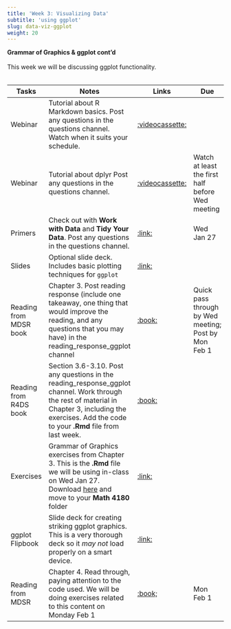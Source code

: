 ```yaml
---
title: 'Week 3: Visualizing Data'
subtitle: 'using ggplot'
slug: data-viz-ggplot
weight: 20
---
```



**Grammar of Graphics & ggplot cont'd**\
\
This week we will be discussing ggplot functionality.\
\

| Tasks | Notes | Links | Due |
| -------- | ------------- | ------ | ---- |
| Webinar | Tutorial about R Markdown basics. Post any questions in the questions channel. Watch when it suits your schedule. |[:videocassette:](https://rstudio.com/resources/webinars/getting-started-with-r-markdown/)| |
| Webinar |Tutorial about dplyr Post any questions in the questions channel.|[:videocassette:](https://rstudio.com/resources/additional-talks/the-grammar-and-graphics-of-data-science/)|Watch at least the first half before Wed meeting|
| Primers |Check out with **Work with Data** and **Tidy Your Data**. Post any questions in the questions channel. | [:link:](https://rstudio.cloud/learn/primers)| Wed Jan 27|
| Slides | Optional slide deck. Includes basic plotting techniques for `ggplot`| [:link:](/slides/data-viz-ggplot.html)||
| Reading from MDSR book | Chapter 3. Post reading response (include one takeaway, one thing that would improve the reading, and any questions that you may have) in the reading_response_ggplot channel | [:book:](https://mdsr-book.github.io/mdsr2e/ch-vizII.html)| Quick pass through by Wed meeting; Post by Mon Feb 1|
| Reading from R4DS book | Section 3.6-3.10. Post any questions in the reading_response_ggplot channel. Work through the rest of material in Chapter 3, including the exercises. Add the code to your **.Rmd** file from last week. |[:book:](https://r4ds.had.co.nz/data-visualisation.html#geometric-objects) | |
|Exercises|Grammar of Graphics exercises from Chapter 3. This is the **.Rmd** file we will be using in-class on Wed Jan 27. Download [here](https://math4180.netlify.app/exercises/chapter3.Rmd) and move to your **Math 4180** folder |[:link:](https://math4180.netlify.app/exercises/chapter3)||
|ggplot Flipbook | Slide deck for creating striking ggplot graphics. This is a very thorough deck so it *may not * load properly on a smart device. |[:link:](https://evamaerey.github.io/ggplot_flipbook/ggplot_flipbook_xaringan.html#5)||
|Reading from MDSR| Chapter 4. Read through, paying attention to the code used. We will be doing exercises related to this content on Monday Feb 1 |[:book;](https://mdsr-book.github.io/mdsr2e/ch-dataI.html)| Mon Feb 1|


